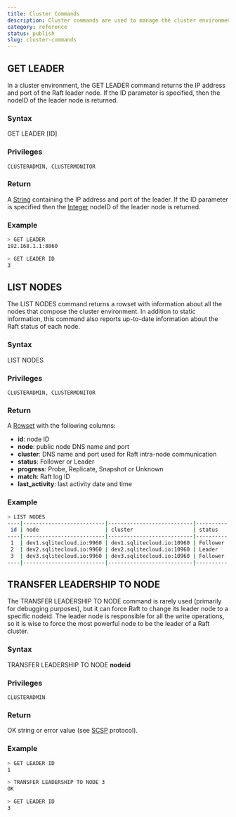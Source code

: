 ```yaml
---
title: Cluster Commands
description: Cluster commands are used to manage the cluster environment, such as listing nodes, getting the leader node, and transferring leadership to a specific node.
category: reference
status: publish
slug: cluster-commands
---
```

## GET LEADER
In a cluster environment, the GET LEADER command returns the IP address and port of the Raft leader node. If the ID parameter is specified, then the nodeID of the leader node is returned.

### Syntax

GET LEADER [ID]

### Privileges

```
CLUSTERADMIN, CLUSTERMONITOR
```

### Return

A [String](https://github.com/sqlitecloud/sdk/blob/master/PROTOCOL.md) containing the IP address and port of the leader.
If the ID parameter is specified then the [Integer](https://github.com/sqlitecloud/sdk/blob/master/PROTOCOL.md) nodeID of the leader node is returned.

### Example

```bash
> GET LEADER
192.168.1.1:8860

> GET LEADER ID
3
```

## LIST NODES

The LIST NODES command returns a rowset with information about all the nodes that compose the cluster environment. In addition to static information, this command also reports up-to-date information about the Raft status of each node.

### Syntax

LIST NODES

### Privileges

```
CLUSTERADMIN, CLUSTERMONITOR
```

### Return

A [Rowset](https://github.com/sqlitecloud/sdk/blob/master/PROTOCOL.md) with the following columns:
* **id**: node ID
* **node**: public node DNS name and port
* **cluster**: DNS name and port used for Raft intra-node communication
* **status**: Follower or Leader
* **progress**: Probe, Replicate, Snapshot or Unknown
* **match**: Raft log ID
* **last_activity**: last activity date and time

### Example

```bash
> LIST NODES
----|--------------------------|---------------------------|----------|-----------|-------|---------------------|
 id | node                     | cluster                   | status   | progress  | match | last_activity       |
----|--------------------------|---------------------------|----------|-----------|-------|---------------------|
 1  | dev1.sqlitecloud.io:9960 | dev1.sqlitecloud.io:10960 | Follower | Replicate | 13463 | 2023-02-08 08:17:08 |
 2  | dev2.sqlitecloud.io:9960 | dev2.sqlitecloud.io:10960 | Leader   | Replicate | 13463 | 2023-02-08 08:17:08 |
 3  | dev3.sqlitecloud.io:9960 | dev3.sqlitecloud.io:10960 | Follower | Replicate | 13463 | 2023-02-08 08:17:08 |
----|--------------------------|---------------------------|----------|-----------|-------|---------------------|

```

## TRANSFER LEADERSHIP TO NODE

The TRANSFER LEADERSHIP TO NODE command is rarely used (primarily for debugging purposes), but it can force Raft to change its leader node to a specific nodeid. The leader node is responsible for all the write operations, so it is wise to force the most powerful node to be the leader of a Raft cluster.

### Syntax

TRANSFER LEADERSHIP TO NODE **nodeid**

### Privileges

```
CLUSTERADMIN
```

### Return

OK string or error value (see [SCSP](https://github.com/sqlitecloud/sdk/blob/master/PROTOCOL.md) protocol).

### Example

```bash
> GET LEADER ID
1

> TRANSFER LEADERSHIP TO NODE 3
OK

> GET LEADER ID
3
```
